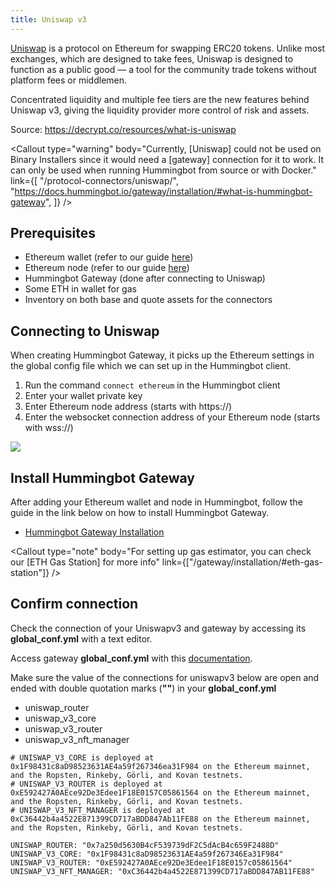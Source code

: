 ```yaml
---
title: Uniswap v3
---
```



[Uniswap](https://uniswap.org/) is a protocol on Ethereum for swapping ERC20 tokens. Unlike most exchanges, which are designed to take fees, Uniswap is designed to function as a public good — a tool for the community trade tokens without platform fees or middlemen.

Concentrated liquidity and multiple fee tiers are the new features behind Uniswap v3, giving the liquidity provider more control of risk and assets.

Source: https://decrypt.co/resources/what-is-uniswap

<Callout
  type="warning"
  body="Currently, [Uniswap] could not be used on Binary Installers since it would need a [gateway] connection for it to work. It can only be used when running Hummingbot from source or with Docker."
  link={[
    "/protocol-connectors/uniswap/",
    "https://docs.hummingbot.io/gateway/installation/#what-is-hummingbot-gateway",
  ]}
/>

## Prerequisites

- Ethereum wallet (refer to our guide [here](/operation/connect-exchange/#setup-ethereum-wallet))
- Ethereum node (refer to our guide [here](/operation/connect-exchange/#setup-ethereum-nodes))
- Hummingbot Gateway (done after connecting to Uniswap)
- Some ETH in wallet for gas
- Inventory on both base and quote assets for the connectors

## Connecting to Uniswap

When creating Hummingbot Gateway, it picks up the Ethereum settings in the global config file which we can set up in the Hummingbot client.

1. Run the command `connect ethereum` in the Hummingbot client
2. Enter your wallet private key
3. Enter Ethereum node address (starts with https://)
4. Enter the websocket connection address of your Ethereum node (starts with wss://)

![](img/connect-ethereum.gif)

## Install Hummingbot Gateway

After adding your Ethereum wallet and node in Hummingbot, follow the guide in the link below on how to install Hummingbot Gateway.

- [Hummingbot Gateway Installation](/gateway/installation/)

<Callout
  type="note"
  body="For setting up gas estimator, you can check our [ETH Gas Station] for more info"
  link={["/gateway/installation/#eth-gas-station"]}
/>

## Confirm connection

Check the connection of your Uniswapv3 and gateway by accessing its **global_conf.yml** with a text editor.

Access gateway **global_conf.yml** with this [documentation](/gateway/http://localhost:8000/gateway/installation/#install-gateway-via-source).

Make sure the value of the connections for uniswapv3 below are open and ended with double quotation marks (**""**) in your **global_conf.yml**

- uniswap_router
- uniswap_v3_core
- uniswap_v3_router
- uniswap_v3_nft_manager

```
# UNISWAP_V3_CORE is deployed at 0x1F98431c8aD98523631AE4a59f267346ea31F984 on the Ethereum mainnet, and the Ropsten, Rinkeby, Görli, and Kovan testnets.
# UNISWAP_V3_ROUTER is deployed at 0xE592427A0AEce92De3Edee1F18E0157C05861564 on the Ethereum mainnet, and the Ropsten, Rinkeby, Görli, and Kovan testnets.
# UNISWAP_V3_NFT_MANAGER is deployed at 0xC36442b4a4522E871399CD717aBDD847Ab11FE88 on the Ethereum mainnet, and the Ropsten, Rinkeby, Görli, and Kovan testnets.

UNISWAP_ROUTER: "0x7a250d5630B4cF539739dF2C5dAcB4c659F2488D"
UNISWAP_V3_CORE: "0x1F98431c8aD98523631AE4a59f267346Ea31F984"
UNISWAP_V3_ROUTER: "0xE592427A0AEce92De3Edee1F18E0157c05861564"
UNISWAP_V3_NFT_MANAGER: "0xC36442b4a4522E871399CD717aBDD847AB11FE88"
```
